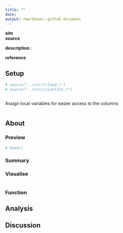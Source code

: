 ```yaml
---
title: ""
date: 
output: rmarkdown::github_document
---
```


**aim**
: 

**source**
: 

**description**
:

**reference**
: 

## Setup

```r
# source("../src/r/load.r")
# source("../src/r/confint.r")
```

```r

```

Assign local variables for easier access to the columns

```r

```

## About

### Preview

```r
# head()
```

### Summary

### Visualise

```r

```

### Function



## Analysis



## Discussion

